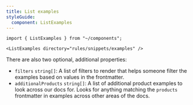 ```yaml
---
title: List examples
styleGuide:
  component: ListExamples
---
```


```mdx live
import { ListExamples } from "~/components";

<ListExamples directory="rules/snippets/examples" />
```

There are also two optional, additional properties:

- `filters` `string[]`: A list of filters to render that helps someone filter the examples based on values in the frontmatter.
- `additionalProducts` `string[]`: A list of additional product examples to look across our docs for. Looks for anything matching the `products` frontmatter in examples across other areas of the docs.
